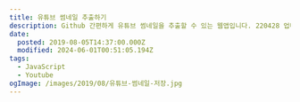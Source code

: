 ```yaml
---
title: 유튜브 썸네일 추출하기
description: Github 간편하게 유튜브 썸네일을 추출할 수 있는 웹앱입니다. 220428 업데이트 모든 썸네일 크기 렌더링하도록 수정 Shorts 썸네일 추출할 수 있도록 업데이트 210222 업데이트 png 이미지 제거 추출 버튼 클릭할 때마다 html 구조를 초기화하지 않도록 수정 original.jpg가 없는 이미지는 maxresdefault.jpg 출력 링크에 시간 등 옵션이 들어있을 때 썸네일이 제대로 출력되지 않던 오류 수정 Export Thumbnails 사용법
date:
  posted: 2019-08-05T14:37:00.000Z
  modified: 2024-06-01T00:51:05.194Z
tags:
  - JavaScript
  - Youtube
ogImage: /images/2019/08/유튜브-썸네일-저장.jpg
---
```


<style dangerouslySetInnerHTML={{ __html: ".form{display:flex;max-width:700px;margin:0 auto}.form__input{width:100%;border:1px solid #aaa;border-radius:30px;outline:0;padding:.2rem .5rem}.form__submit{display:inline-block;margin-left:10px;padding:.2rem .5rem;border:none;border-radius:4px;box-shadow:#aaa 0 0 0 2px inset;flex-shrink:0;text-decoration:none;text-align:center;cursor:pointer}@media (any-hover: hover){.form__submit{transition:color .2s cubic-bezier(.39,.5,.15,1.36),box-shadow .2s cubic-bezier(.39,.5,.15,1.36)}.form__submit:hover{color:#fff;box-shadow:#aaa 0 0 0 40px inset}}.result{position:relative;display:inline-block;width:clamp(0px,100%,calc(1280px + 2rem));margin:1rem auto 0;padding:1rem;border:1px solid rgba(0,0,0,.35);text-align:center}.result__title{position:absolute;top:0;left:50%;padding:0 10px;background-color:var(--bg-color);transform:translate3d(-50%,-50%,0)}.result__thumbnail{display:flex;flex-direction:column;gap:1rem}.result__thumbnail img{max-width:100%}" }} />
<form className="form">
    <input type="text" className="form__input" name="uri" placeholder="URI of Youtube video" />
    <button type="submit" className="form__submit">Export</button>
</form>
<div className="result" style={{ display: "none" }}>
    <div className="result__title">Thumbnails</div>
    <div className="result__thumbnail"></div>
</div>
<script src="/youtube-thumbnail-extractor/v2.js" defer />

---

[Github](https://github.com/marshallku/Youtube-Thumbnail-Downloader)

간편하게 유튜브 썸네일을 추출할 수 있는 웹앱입니다.

---

### 사용법

1. 추출하고 싶은 비디오의 링크를 "URI of Youtube video"라 적힌 칸에 붙여 넣습니다.
2. "Export" 버튼을 클릭합니다.
3. 추출된 이미지를 우클릭합니다.
4. "다른 이름으로 이미지 저장"을 클릭한 후 저장합니다. (참고: 아래에 있는 이미지일수록 크기가 작습니다)

---

220428 업데이트

* 모든 썸네일 크기 렌더링하도록 수정
* Shorts 썸네일 추출할 수 있도록 업데이트

210222 업데이트

* png 이미지 제거
* 추출 버튼 클릭할 때마다 html 구조를 초기화하지 않도록 수정
* original.jpg가 없는 이미지는 maxresdefault.jpg 출력
* 링크에 시간 등 옵션이 들어있을 때 썸네일이 제대로 출력되지 않던 오류 수정
